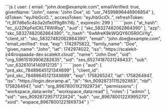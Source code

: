 
<Tabs syncKey="auth-result">
        <TabItem value="authResult" label="authResult">
        ```js
        {
          user: {
            email: "john.doe@example.com",
            emailVerified: true,
            givenName: "John",
            name: "John Doe",
            id: "usr_74599896446906854"
          },
          idToken: "eyJhbGciO..",
          accessToken: "eyJhbGciOi..",
          refreshToken: "rt_8f7d6e5c4b3a2d1e0f9g8h7i6j..",
          expiresIn: 299
        }
        ```
        </TabItem>
        <TabItem value="idToken" label="ID token (decoded)">
        ```json
        {
          "at_hash": "ec_jU2ZKpFelCKLTRWiRsg",
          "aud": [
            "skc_58327482062864390"
          ],
          "azp": "skc_58327482062864390",
          "c_hash": "6wMreK9kWQQY6O5R0CiiYg",
          "client_id": "skc_58327482062864390",
          "email": "john.doe@example.com",
          "email_verified": true,
          "exp": 1742975822,
          "family_name": "Doe",
          "given_name": "John",
          "iat": 1742974022,
          "iss": "https://scalekit-z44iroqaaada-dev.scalekit.cloud",
          "name": "John Doe",
          "oid": "org_59615193906282635",
          "sid": "ses_65274187031249433",
          "sub": "usr_63261014140912135"
        }
        ```
        </TabItem>
        <TabItem value="accessToken" label="Access token (decoded)">
        ```json
         {
            "aud": [
              "prd_skc_7848964512134X699"
            ],
            "client_id": "prd_skc_7848964512134X699",
            "exp": 1758265247,
            "iat": 1758264947,
            "iss": "https://login.devramp.ai",
            "jti": "tkn_90928731115292X63",
            "nbf": 1758264947,
            "oid": "org_89678001X21929734",
            "permissions": [
              "workspace_data:write",
              "workspace_data:read"
            ],
            "roles": [
              "admin"
            ],
            "sid": "ses_90928729571723X24",
            "sub": "usr_8967800122X995270",
            "xoid": "wspace_896780012219X9734"
        }
        ```
        </TabItem>
      </Tabs>